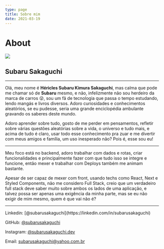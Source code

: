 ```yaml
---
type: page
title: Sobre mim
date: 2021-03-19
---
```


# About


<Image src={perfilImage.src} height={300} width={241}/>
<h2>Subaru Sakaguchi</h2>

---

Olá, meu nome é **Héricles Subaru Kimura Sakaguchi**, mas calma que pode me chamar só de **Subaru** mesmo, e não, infelizmente não sou herdeiro da marca de carros 😜, sou um fã de tecnologia que passa o tempo estudando, lendo mangás e livros diversos. Adoro curiosidades e conhecimentos aleatórios, se eu pudesse, seria uma grande enciclopédia ambulante gravando os saberes deste mundo.

Adoro aprender sobre tudo, gosto de me perder em pensamentos, refletir sobre várias questões aleatórias sobre a vida, o universo e tudo mais, e acima de tudo é claro, usar todo esse conhecimento pra zuar e me divertir com meus amigos e família, um uso inesperado não? Pois é, esse sou eu!

---

Meu foco está no backend, adoro trabalhar com dados e rotas, criar funcionalidades e principalmente fazer com que tudo isso se integre e funcione, então mexer e trabalhar com Deploys também me animam bastante.

Apesar de ser capaz de mexer com front, usando techs como React, Next e Styled Components, não me considero Full Stack, creio que um verdadeiro full stack deve saber muito sobre ambos os lados de uma aplicação, e talvez possa ser apenas uma exigência da minha parte, mas se eu não exigir de mim mesmo, quem é que vai não é?

---

<div>
  Linkedin: [@subarusakaguchi](https://linkedin.com/in/subarusakaguchi)

  GitHub: [@subarusakaguchi](https://github.com/subarusakaguchi)

  Instagram: [@subarusakaguchi.dev](https://instagram.com/subarusakaguchi.dev)

  Email: [subarusakaguchi@yahoo.com.br](mailto:subarusakaguchi@yahoo.com.br)
</div>
